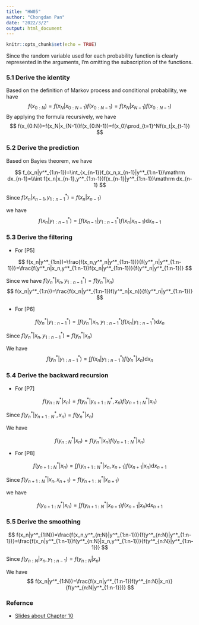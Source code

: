 ```yaml
---
title: "HW05"
author: "Chongdan Pan"
date: "2022/3/2"
output: html_document
---
```


```r
knitr::opts_chunk$set(echo = TRUE)
```

Since the random variable used for each probability function is clearly represented in the arguments, I'm omitting the subscription of the functions.

### 5.1 Derive the identity
Based on the definition of Markov process and conditional probability, we have
$$
f(x_{0:N})=f(x_N|x_{0:N-1})f(x_{0:N-1})=f(x_N|x_{N-1})f(x_{0:N-1})
$$
By applying the formula recursively, we have 
$$
f(x_{0:N})=f(x_N|x_{N-1})f(x_{0:N-1})=f(x_0)\prod_{t=1}^Nf(x_t|x_{t-1})
$$

### 5.2 Derive the prediction 

Based on Bayies theorem, we have 


$$
f_(x_n|y^*_{1:n-1})=\int_{x_{n-1}}f_(x_n,x_{n-1}|y^*_{1:n-1})\mathrm dx_{n-1}=\\\int f(x_n|x_{n-1},y^*_{1:n-1})f(x_{n-1}|y^*_{1:n-1})\mathrm dx_{n-1}
$$

Since $f(x_n|x_{n-1},y^*_{1:n-1})=f(x_n|x_{n-1})$

we have
$$
f(x_n|y^*_{1:n-1})=\int f(x_{n-1}|y^*_{1:n-1})f(x_n|x_{n-1})\mathrm dx_{n-1}
$$

### 5.3 Derive the filtering

- For [P5]

$$
f(x_n|y^*_{1:n})=\frac{f(x_n,y^*_n|y^*_{1:n-1})}{f(y^*_n|y^*_{1:n-1})}=\frac{f(y^*_n|x_n,y^*_{1:n-1})f(x_n|y^*_{1:n-1})}{f(y^*_n|y^*_{1:n-1})}
$$

Since we have $f(y^*_n|x_n,y^*_{1:n-1})=f(y^*_n|x_n)$
$$
f(x_n|y^*_{1:n})=\frac{f(x_n|y^*_{1:n-1})f(y^*_n|x_n)}{f(y^*_n|y^*_{1:n-1})}
$$

- For [P6]

$$
f(y^*_n|y^*_{1:n-1})=\int f(y^*_n|x_n,y^*_{1:n-1})f(x_n|y^*_{1:n-1})\mathrm dx_n
$$

Since $f(y^*_n|x_n,y^*_{1:n-1})=f(y^*_n|x_n)$

We have 
$$
f(y^*_n|y^*_{1:n-1})=\int f(x_n|y^*_{1:n-1})f(y^*_n|x_n)\mathrm dx_n
$$

### 5.4 Derive the backward recursion

- For [P7]

$$f(y^*_{n:N}|x_n)=f(y^*_n|y^*_{n+1:N},x_n)f(y^*_{n+1:N}|x_n)$$

Since $f(y^*_n|y^*_{n+1:N},x_n)=f(y^*_n|x_n)$

We have 

$$
f(y^*_{n:N}|x_n)=f(y^*_n|x_n)f(y^*_{n+1:N}|x_n)
$$

- For [P8]

$$
f(y^*_{n+1:N}|x_n)=\int f(y^*_{n+1:N}|x_n,x_{n+1})f(x_{n+1}|x_n)\mathrm d x_{n+1}
$$

Since $f(y^*_{n+1:N}|x_n,x_{n+1})=f(y^*_{n+1:N}|x_{n+1})$

we have 

$$
f(y^*_{n+1:N}|x_n)=\int f(y^*_{n+1:N}|x_{n+1})f(x_{n+1}|x_n)\mathrm d x_{n+1}
$$

### 5.5 Derive the smoothing

$$
f(x_n|y^*_{1:N})=\frac{f(x_n,y^*_{n:N}|y^*_{1:n-1})}{f(y^*_{n:N}|y^*_{1:n-1})}=\frac{f(x_n|y^*_{1:n-1})f(y^*_{n:N}|x_n,y^*_{1:n-1})}{f(y^*_{n:N}|y^*_{1:n-1})}
$$

Since $f(y_{n:N}|x_n,y_{1:n-1})=f(y_{n:N}|x_n)$

We have 
$$
f(x_n|y^*_{1:N})=\frac{f(x_n|y^*_{1:n-1})f(y^*_{n:N}|x_n)}{f(y^*_{n:N|y^*_{1:n-1}})}
$$

### Refernce

- [Slides about Chapter 10](https://ionides.github.io/531w22/10/index.html)